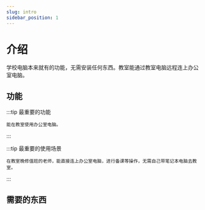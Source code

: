 ```yaml
---
slug: intro
sidebar_position: 1
---
```



# 介绍

学校电脑本来就有的功能，无需安装任何东西。教室能通过教室电脑远程连上办公室电脑。

## 功能

:::tip 最重要的功能

    能在教室使用办公室电脑。

:::

:::tip 最重要的使用场景

    在教室晚修值班的老师，能直接连上办公室电脑，进行备课等操作，无需自己带笔记本电脑去教室。

:::

## 需要的东西

<LanRequirement />
